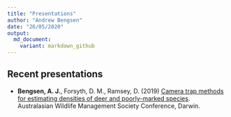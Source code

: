 ```yaml
---
title: "Presentations"
author: "Andrew Bengsen"
date: "26/05/2020"
output: 
  md_document:
    variant: markdown_github
---
```


## Recent presentations  
  
  - **Bengsen, A. J.**, Forsyth, D. M., Ramsey, D. (2019) [Camera trap methods for estimating densities of deer and poorly-marked species](Media/BENGSEN_AWMS_2019_Deer_SMR.pdf). Australasian Wildlife Management Society Conference, Darwin.

  